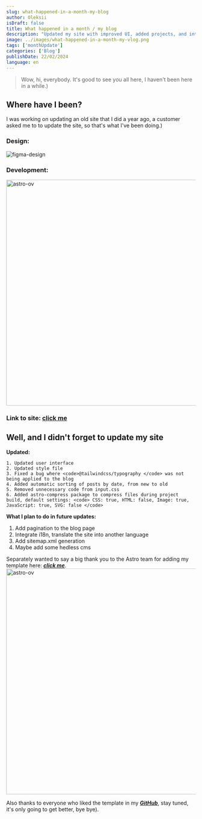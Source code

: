 ```yaml
---
slug: what-happened-in-a-month-my-blog
author: Oleksii
isDraft: false
title: What happened in a month / my blog
description: "Updated my site with improved UI, added projects, and integrated astro-compress. Future plans: pagination, language translation, sitemap.xml, possible headless CMS. Grateful for Astro team's recognition. Stay tuned for more on GitHub! Bye-bye!"
image: ../images/what-happened-in-a-month-my-vlog.png
tags: ['monthUpdate']
categories: ['Blog']
publishDate: 22/02/2024
language: en
---
```

<span class="space-y"></span> 
> Wow, hi, everybody. It's good to see you all here, I haven't been here in a while.)

<span class="space-y"></span> 

## Where have I been?
I was working on updating an old site that I did a year ago, a customer asked me to 
to update the site, so that's what I've been doing.)
<span class="space-y-xl"></span> 

### Design:
<span class="space-y"></span> 

<img src="https://i.ibb.co/2gDfRjr/figma-design.jpg" alt="figma-design" />
<span class="space-y"></span> 

### Development:
<span class="space-y"></span> 

<img class="mb-5" src="https://i.ibb.co/ZH36vn1/timeline.png" alt="astro-ov" width="800px" height="600px" />


### Link to site: <a href="https://h2ovoda.com.ua" target="_blank">click me</a>
<span class="space-y-xl"></span> 

## Well, and I didn't forget to update my site

<span class="space-y-xl"></span>

**Updated:**
<span class="space-y"></span> 

    1. Updated user interface
	2. Updated style file
	3. Fixed a bug where <code>@tailwindcss/typography </code> was not being applied to the blog
	4. Added automatic sorting of posts by date, from new to old
	5. Removed unnecessary code from input.css
    6. Added astro-compress package to compress files during project build, default settings: <code> CSS: true, HTML: false, Image: true, JavaScript: true, SVG: false </code>

<span class="space-y-xl"></span>

**What I plan to do in future updates:**
<span class="space-y"></span> 

 1. Add pagination to the blog page
 2. Integrate i18n, translate the site into another language
 3. Add sitemap.xml generation
 4. Maybe add some hedless cms

<span class="space-y-xl"></span>
Separately wanted to say a big thank you to the Astro team for adding my template here: [***click me***](https://astro.build/themes/details/ov-template/).
<span class="space-y"></span> 
<img class="mb-5" src="https://i.ibb.co/51k3DSW/astro-ov.png" alt="astro-ov" width="800px" height="600px" />

<span class="space-y-xl"></span>
Also thanks to everyone who liked the template in my [***GitHub***](https://github.com/vratskyi/vratskyi.github.io), stay tuned, it's only going to get better, bye bye).